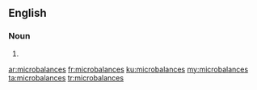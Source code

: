 ==English==

===Noun===
{{head|en}}

# {{plural of|microbalance}}

[[ar:microbalances]]
[[fr:microbalances]]
[[ku:microbalances]]
[[my:microbalances]]
[[ta:microbalances]]
[[tr:microbalances]]